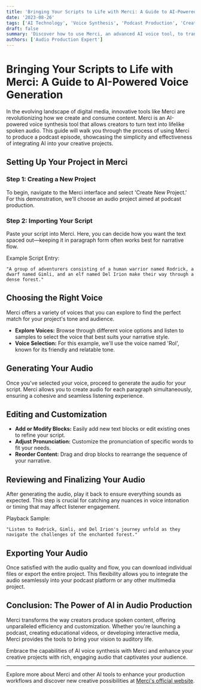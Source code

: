 ```yaml
---
title: 'Bringing Your Scripts to Life with Merci: A Guide to AI-Powered Voice Generation'
date: '2023-08-26'
tags: ['AI Technology', 'Voice Synthesis', 'Podcast Production', 'Creative Tools']
draft: false
summary: 'Discover how to use Merci, an advanced AI voice tool, to transform written scripts into engaging audio content for podcasts, videos, and more.'
authors: ['Audio Production Expert']
---
```


# Bringing Your Scripts to Life with Merci: A Guide to AI-Powered Voice Generation

In the evolving landscape of digital media, innovative tools like Merci are revolutionizing how we create and consume content. Merci is an AI-powered voice synthesis tool that allows creators to turn text into lifelike spoken audio. This guide will walk you through the process of using Merci to produce a podcast episode, showcasing the simplicity and effectiveness of integrating AI into your creative projects.

## Setting Up Your Project in Merci

### Step 1: Creating a New Project

To begin, navigate to the Merci interface and select 'Create New Project.' For this demonstration, we'll choose an audio project aimed at podcast production.

### Step 2: Importing Your Script

Paste your script into Merci. Here, you can decide how you want the text spaced out—keeping it in paragraph form often works best for narrative flow.

Example Script Entry:

```plaintext
"A group of adventurers consisting of a human warrior named Rodrick, a dwarf named Gimli, and an elf named Del Irion make their way through a dense forest."
```

## Choosing the Right Voice

Merci offers a variety of voices that you can explore to find the perfect match for your project's tone and audience.

- **Explore Voices:** Browse through different voice options and listen to samples to select the voice that best suits your narrative style.
- **Voice Selection:** For this example, we'll use the voice named 'Rol', known for its friendly and relatable tone.

## Generating Your Audio

Once you've selected your voice, proceed to generate the audio for your script. Merci allows you to create audio for each paragraph simultaneously, ensuring a cohesive and seamless listening experience.

## Editing and Customization

- **Add or Modify Blocks:** Easily add new text blocks or edit existing ones to refine your script.
- **Adjust Pronunciation:** Customize the pronunciation of specific words to fit your needs.
- **Reorder Content:** Drag and drop blocks to rearrange the sequence of your narrative.

## Reviewing and Finalizing Your Audio

After generating the audio, play it back to ensure everything sounds as expected. This step is crucial for catching any nuances in voice intonation or timing that may affect listener engagement.

Playback Sample:

```plainText
"Listen to Rodrick, Gimli, and Del Irion's journey unfold as they navigate the challenges of the enchanted forest."
```

## Exporting Your Audio

Once satisfied with the audio quality and flow, you can download individual files or export the entire project. This flexibility allows you to integrate the audio seamlessly into your podcast platform or any other multimedia project.

## Conclusion: The Power of AI in Audio Production

Merci transforms the way creators produce spoken content, offering unparalleled efficiency and customization. Whether you're launching a podcast, creating educational videos, or developing interactive media, Merci provides the tools to bring your vision to auditory life.

Embrace the capabilities of AI voice synthesis with Merci and enhance your creative projects with rich, engaging audio that captivates your audience.

---

Explore more about Merci and other AI tools to enhance your production workflows and discover new creative possibilities at [Merci's official website](https://www.example-merci.com/).
